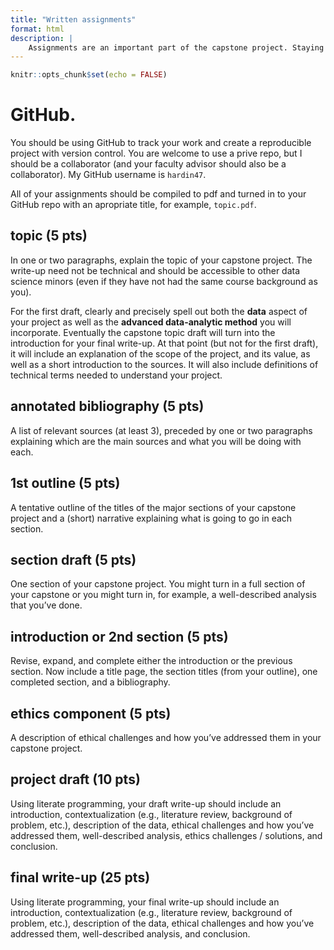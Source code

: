 ```yaml
---
title: "Written assignments"
format: html
description: |
    Assignments are an important part of the capstone project. Staying on top of completing the assignments is the key to your success. All assignments should be done with literate programming, compiled to pdf, and submitted to your GitHub repository. Grading will be done using a "reasonable person" test. That is, if a reasonable person would think your annotated bibliography is an annotated bibliography, you will get full credit.
---
```


```r
knitr::opts_chunk$set(echo = FALSE)
```

# GitHub.

You should be using GitHub to track your work and create a reproducible project with version control. You are welcome to use a prive repo, but I should be a collaborator (and your faculty advisor should also be a collaborator).  My GitHub username is `hardin47`. 

All of your assignments should be compiled to pdf and turned in to your GitHub repo with an apropriate title, for example, `topic.pdf`.

## topic (5 pts)

In one or two paragraphs, explain the topic of your capstone project. The write-up need not be technical and should be accessible to other data science minors (even if they have not had the same
course background as you). 

For the first draft, clearly and precisely spell out both the **data** aspect of your project as well as the **advanced data-analytic method** you will incorporate. Eventually the capstone topic draft will turn into the introduction for your final write-up. At that point (but not for the first draft), it will include an explanation of the scope of the project, and its value, as well as a short introduction to the sources. It will also include definitions of technical terms needed to understand your project.

## annotated bibliography (5 pts)

A list of relevant sources (at least 3), preceded by one or two paragraphs explaining which are the main sources and what you will be doing with each.

## 1st outline (5 pts)

A tentative outline of the titles of the major sections of your capstone project and a (short) narrative explaining what is going to go in each section.

## section draft (5 pts)

One section of your capstone project. You might turn in a full section of your capstone or you might turn in, for example, a well-described analysis that you've done.


## introduction or 2nd section (5 pts)

Revise, expand, and complete either the introduction or the previous section. Now include a title page, the section titles (from your outline), one completed section, and a bibliography.

## ethics component (5 pts)

A description of ethical challenges and how you've addressed them in your capstone project. 


## project draft (10 pts)

Using literate programming, your draft write-up should include an introduction, contextualization (e.g., literature review, background of problem, etc.), description of the data, ethical challenges and how you've addressed them, well-described analysis, ethics challenges / solutions, and conclusion.

## final write-up (25 pts)

Using literate programming, your final write-up should include an introduction, contextualization (e.g., literature review, background of problem, etc.), description of the data, ethical challenges and how you've addressed them, well-described analysis, and conclusion.
 
